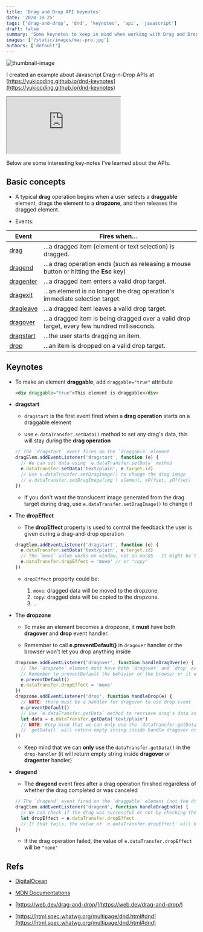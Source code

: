 ```yaml
---
title: 'Drag and Drop API keynotes'
date: '2020-10-25'
tags: ['drag-and-drop', 'dnd', 'keynotes', 'api', 'javascript']
draft: false
summary: 'Some keynotes to keep in mind when working with Drag and Drop APIs in Javascript'
images: ['/static/images/mac-pro.jpg']
authors: ['default']
---
```



![thumbnail-image](/static/images/mac-pro.jpg)
<UnsplashPhotoInfo photoURL="https://unsplash.com/photos/ehyV_XOZ4iA" author="Douglas Lopes" />

I created an example about Javascript Drag-n-Drop APIs at [https://yukicoding.github.io/dnd-keynotes](https://yukicoding.github.io/dnd-keynotes)

<iframe
  src="https://yukicoding.github.io/dnd-keynotes/"
  title="DnD Examples by Leo"
  className="hidden xl:block"
  style={{ width: '100%', height: '1000px' }}
></iframe>

Below are some interesting key-notes I've learned about the APIs.

## Basic concepts

- A typical **drag** operation begins when a user selects a **draggable** element, drags the element to a **dropzone**, and then releases the dragged element.

- Events:

| Event                                                                                  | Fires when…                                                                                |
| -------------------------------------------------------------------------------------- | ------------------------------------------------------------------------------------------ |
| [drag](https://developer.mozilla.org/en-US/docs/Web/API/Document/drag_event)           | …a dragged item (element or text selection) is dragged.                                    |
| [dragend](https://developer.mozilla.org/en-US/docs/Web/API/Document/dragend_event)     | …a drag operation ends (such as releasing a mouse button or hitting the **Esc** key)       |
| [dragenter](https://developer.mozilla.org/en-US/docs/Web/API/Document/dragenter_event) | …a dragged item enters a valid drop target.                                                |
| [dragexit](https://developer.mozilla.org/en-US/docs/Web/API/Document/dragexit_event)   | …an element is no longer the drag operation's immediate selection target.                  |
| [dragleave](https://developer.mozilla.org/en-US/docs/Web/API/Document/dragleave_event) | …a dragged item leaves a valid drop target.                                                |
| [dragover](https://developer.mozilla.org/en-US/docs/Web/API/Document/dragover_event)   | …a dragged item is being dragged over a valid drop target, every few hundred milliseconds. |
| [dragstart](https://developer.mozilla.org/en-US/docs/Web/API/Document/dragstart_event) | …the user starts dragging an item.                                                         |
| [drop](https://developer.mozilla.org/en-US/docs/Web/API/Document/drop_event)           | …an item is dropped on a valid drop target.                                                |

## Keynotes

- To make an element **draggable**, add `draggable="true"` attribute

  ```html
  <div draggable="true">This element is draggable</div>
  ```

- **dragstart**

  - `dragstart` is the first event fired when a **drag operation** starts on a draggable element

  - use `e.dataTransfer.setData()` method to set any drag's data, this will stay during the **drag operation**

  ```js
  // The `dragstart` event fires on the `draggable` element
  dragElem.addEventListener('dragstart', function (e) {
    // We can set data using `e.dataTransfer.setData` method
    e.dataTransfer.setData('text/plain', e.target.id)
    // Use e.dataTransfer.setDragImage() to change the drag image
    // e.dataTransfer.setDragImage(img | element, xOffset, yOffset)
  })
  ```

  - If you don't want the translucent image generated from the drag target during drag, use `e.dataTransfer.setDragImage()` to change it

- The **dropEffect**

  - The **dropEffect** property is used to control the feedback the user is given during a drag-and-drop operation

  ```js
  dragElem.addEventListener('dragstart', function (e) {
    e.dataTransfer.setData('text/plain', e.target.id)
    // The `move` value works on window, not on macOS - It might be the problem of browser along with OS
    e.dataTransfer.dropEffect = 'move' // or "copy"
  })
  ```

  - `dropEffect` property could be:

    1. `move`: dragged data will be moved to the dropzone.
    2. `copy`: dragged data will be copied to the dropzone.
    3. ..

- The **dropzone**

  - To make an element becomes a dropzone, it **must** have both **dragover** and **drop** event handler.

  - Remember to call **e.preventDefault()** in `dragover` handler or the browser won't let you drop anything inside

  ```js
  dropzone.addEventListener('dragover', function handleDragOver(e) {
    // The `dropzone` element must have both `dragover` and `drop` event
    // Remember to preventDefault the behavior or the browser or it will not let you drop anything inside
    e.preventDefault()
    e.dataTransfer.dropEffect = 'move'
  })
  dropzone.addEventListener('drop', function handleDrop(e) {
    // NOTE: there must be a handler for dragover to use drop event
    e.preventDefault()
    // Use `e.dataTransfer.getData` method to retrieve drag's data and process them
    let data = e.dataTransfer.getData('text/plain')
    // NOTE: Keep mind that we can only use the `dataTransfer.getData()` in the `drop-handler`
    // `getData()` will return empty string inside handle dragover or dragenter
  })
  ```

  - Keep mind that we can **only** use the `dataTransfer.getData()` in the `drop-handler` (it will return empty string inside **dragover** or **dragenter** handler)

- **dragend**

  - The **dragend** event fires after a drag operation finished regardless of whether the drag completed or was canceled

  ```js
  // The `dragend` event fired on the `draggable` element (not the dropzone element)
  dragElem.addEventListener('dragend', function handleDragEnd(e) {
    // We can check if the drag was successful or not by checking the ʻe.dataTransfer.dropEffect` value
    let dropEffect = e.dataTransfer.dropEffect
    // If that fails, the value of `e.dataTransfer.dropEffect` will be "none"
  })
  ```

  - If the drag operation failed, the value of `e.dataTransfer.dropEffect` will be `"none"`

## Refs

- [DigitalOcean](https://www.digitalocean.com/community/tutorials/)

- [MDN Documentations](https://developer.mozilla.org/en-US/docs/Web/API/HTML_Drag_and_Drop_API)

- [https://web.dev/drag-and-drop/](https://web.dev/drag-and-drop/)

- [https://html.spec.whatwg.org/multipage/dnd.html#dnd](https://html.spec.whatwg.org/multipage/dnd.html#dnd)
